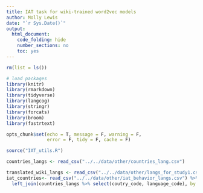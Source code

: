 ```yaml
---
title: IAT task for wiki-trained word2vec models
author: Molly Lewis 
date: "`r Sys.Date()`"
output: 
  html_document:
    code_folding: hide
    number_sections: no
    toc: yes
---
```

  
```r
rm(list = ls())

# load packages
library(knitr)
library(rmarkdown)
library(tidyverse)
library(langcog)
library(stringr)
library(forcats)
library(broom)
library(fastrtext)

opts_chunk$set(echo = T, message = F, warning = F, 
               error = F, tidy = F, cache = F)

source("IAT_utils.R")
```

```r
countries_langs <- read_csv("../../data/other/countries_lang.csv")

translated_wiki_langs <- read_csv("../../data/other/langs_for_study1.csv")
iat_countries<- read_csv("../../data/other/iat_behavior_langs.csv") %>%
  left_join(countries_langs %>% select(coutry_code, language_code), by = c("countryres"= "country_code"))


```